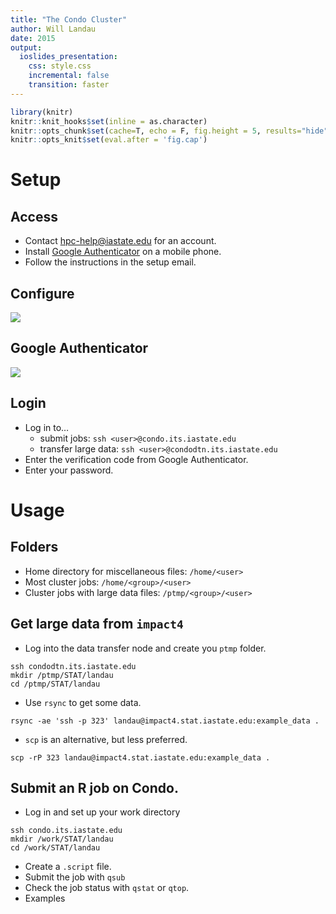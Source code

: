 ```yaml
---
title: "The Condo Cluster"
author: Will Landau
date: 2015
output: 
  ioslides_presentation:
    css: style.css
    incremental: false
    transition: faster
---
```


```r
library(knitr)
knitr::knit_hooks$set(inline = as.character)
knitr::opts_chunk$set(cache=T, echo = F, fig.height = 5, results="hide", message=F, warning = F)
knitr::opts_knit$set(eval.after = 'fig.cap')
```

# Setup

## Access

- Contact [hpc-help@iastate.edu](hpc-help@iastate.edu) for an account. 
- Install [Google Authenticator](http://hpcgroup.public.iastate.edu/HPC/Condo/IGA.html) on a mobile phone.
- Follow the instructions in the setup email.

## Configure

![](config.png)

## Google Authenticator

![](auth.jpg)

## Login

- Log in to...
    - submit jobs: `ssh <user>@condo.its.iastate.edu`
    - transfer large data: `ssh <user>@condodtn.its.iastate.edu`
- Enter the verification code from Google Authenticator.
- Enter your password.


# Usage

## Folders

- Home directory for miscellaneous files: `/home/<user>`
- Most cluster jobs: `/home/<group>/<user>`
- Cluster jobs with large data files: `/ptmp/<group>/<user>`


## Get large data from `impact4`

- Log into the data transfer node and create you `ptmp` folder.

```
ssh condodtn.its.iastate.edu
mkdir /ptmp/STAT/landau
cd /ptmp/STAT/landau
```

- Use `rsync` to get some data.

```
rsync -ae 'ssh -p 323' landau@impact4.stat.iastate.edu:example_data .
```

- `scp` is an alternative, but less preferred.

```
scp -rP 323 landau@impact4.stat.iastate.edu:example_data .
```

## Submit an R job on Condo.

- Log in and set up your work directory

```
ssh condo.its.iastate.edu
mkdir /work/STAT/landau
cd /work/STAT/landau
```

- Create a `.script` file.
- Submit the job with `qsub`
- Check the job status with `qstat` or `qtop`.
- Examples 




